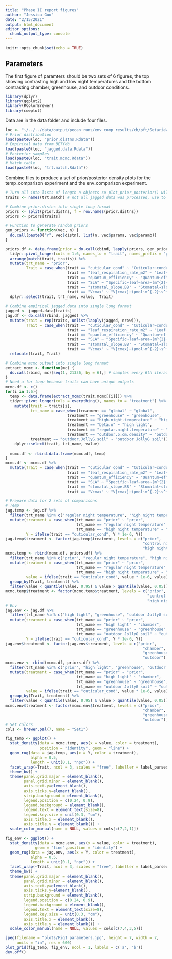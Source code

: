 ```yaml
---
title: "Phase II report figures"
author: "Jessica Guo"
date: "2/15/2021"
output: html_document
editor_options: 
  chunk_output_type: console
---
```


```r
knitr::opts_chunk$set(echo = TRUE)
```

## Parameters

The first figure of paramters should be two sets of 6 figures, the top showing contrasting high and low night temperatures and the bottom contrasting chamber, greenhouse, and outdoor conditions.  

```r
library(dplyr)
library(ggplot2)
library(RColorBrewer)
library(cowplot)
```

Data are in the data folder and include four files. 
```r
loc <- "~/../../data/output/pecan_runs/env_comp_results/ch/pft/SetariaWT_ME034/"
# Prior distribution
load(paste0(loc, "prior.distns.Rdata"))
# Empirical data from BETYdb
load(paste0(loc, "jagged.data.Rdata"))
# Posterior samples
load(paste0(loc, "trait.mcmc.Rdata"))
# Match table
load(paste0(loc, "trt.match.Rdata"))
```

Combine files to produce a set of prior/posterior density plots for the temp_comparison experiment and the env_comparison experiment. 
```r
# Turn all into lists of length n objects so plot_prior_posterior() will run evenly
traits <- names(trt.match) # not all jagged data was processed, use to select relevant traits
  
# Combine prior.distns into single long format
priors <- split(prior.distns, f = row.names(prior.distns))
priors <- priors[traits]

# Function to generate random priors
gen_priors <- function(vec, n) {
  do.call(paste0("r", vec$distn), list(n, vec$parama, vec$paramb))
}

priors.df <- data.frame(prior = do.call(cbind, lapply(priors, gen_priors, n = 1000))) %>%
  tidyr::pivot_longer(cols = 1:6, names_to = "trait", names_prefix = "prior.") %>%
  arrange(match(trait, traits)) %>%
  mutate(trt_name = "prior",
         Trait = case_when(trait == "cuticular_cond" ~ "Cuticular~conductance~(mol~m^{-2}~s^{-1})",
                           trait == "leaf_respiration_rate_m2" ~ "Leaf~respiration~(µmol~m^{-2}~s^{-1})",
                           trait == "quantum_efficiency" ~ "Quantum~efficiency",
                           trait == "SLA" ~ "Specific~leaf~area~(m^{2}~kg^{-1})",
                           trait == "stomatal_slope.BB" ~ "Stomatal~slope",
                           trait == "Vcmax" ~ "V[cmax]~(µmol~m^{-2}~s^{-1})")) %>%
  dplyr::select(trait, trt_name, value,  Trait)
              
# Combine empirical jagged.data into single long format
jagged <- jagged.data[traits]
jag.df <- do.call(rbind, jagged) %>%
  mutate(trait = rep(traits, unlist(lapply(jagged, nrow))),
         Trait = case_when(trait == "cuticular_cond" ~ "Cuticular~conductance~(mol~m^{-2}~s^{-1})",
                           trait == "leaf_respiration_rate_m2" ~ "Leaf~respiration~(µmol~m^{-2}~s^{-1})",
                           trait == "quantum_efficiency" ~ "Quantum~efficiency",
                           trait == "SLA" ~ "Specific~leaf~area~(m^{2}~kg^{-1})",
                           trait == "stomatal_slope.BB" ~ "Stomatal~slope",
                           trait == "Vcmax" ~ "V[cmax]~(µmol~m^{-2}~s^{-1})")) %>%
  relocate(trait, Trait)

# Combine mcmc output into single long format
extract_mcmc <- function(mc) {
  do.call(rbind, mc)[seq(1, 21336, by = 6),] # samples every 6th iteration
}
# Need a for loop because traits can have unique outputs
mcmc.df <- c()
for(i in 1:6){
  temp <- data.frame(extract_mcmc(trait.mcmc[[i]])) %>% 
  tidyr::pivot_longer(cols = everything(), names_to = "treatment") %>%
    mutate(trait = traits[i],
           trt_name = case_when(treatment == "global" ~ "global",
                           treatment == "greenhouse" ~ "greenhouse",
                           treatment == "high.night.temperature" ~ "high night temperature",
                           treatment == "beta.o" ~ "high light",
                           treatment == "regular.night.temperature" ~ "regular night temperature",
                           treatment == "outdoor.5.cm.density" ~ "outdoor 5 cm density",
           treatment == "outdoor.JollyG.soil" ~ "outdoor JollyG soil")) %>% 
    dplyr::select(trait, trt_name, value)
  
  mcmc.df <- rbind.data.frame(mcmc.df, temp)
}
mcmc.df <- mcmc.df %>%
  mutate(Trait = case_when(trait == "cuticular_cond" ~ "Cuticular~conductance~(mol~m^{-2}~s^{-1})",
                           trait == "leaf_respiration_rate_m2" ~ "Leaf~respiration~(µmol~m^{-2}~s^{-1})",
                           trait == "quantum_efficiency" ~ "Quantum~efficiency",
                           trait == "SLA" ~ "Specific~leaf~area~(m^{2}~kg^{-1})",
                           trait == "stomatal_slope.BB" ~ "Stomatal~slope",
                           trait == "Vcmax" ~ "V[cmax]~(µmol~m^{-2}~s^{-1})"))

# Prepare data for 2 sets of comparisons
# Temp
jag.temp <- jag.df %>%
  filter(trt_name %in% c("regular night temperature", "high night temperature")) %>%
  mutate(treatment = case_when(trt_name == "prior" ~ "prior",
                               trt_name == "regular night temperature" ~ "control night T",
                               trt_name == "high night temperature" ~ "high night T"),
         Y = ifelse(trait == "cuticular_cond", Y * 1e-6, Y))
jag.temp$treatment <- factor(jag.temp$treatment, levels = c("prior",
                                                            "control night T", 
                                                            "high night T"))
mcmc.temp <- rbind(mcmc.df, priors.df) %>%
  filter(trt_name %in% c("prior", "regular night temperature", "high night temperature")) %>%
  mutate(treatment = case_when(trt_name == "prior" ~ "prior",
                               trt_name == "regular night temperature" ~ "control night T",
                               trt_name == "high night temperature" ~ "high night T"),
         value = ifelse(trait == "cuticular_cond", value * 1e-6, value)) %>%
  group_by(Trait, treatment) %>%
  filter(value < quantile(value, 0.95) & value > quantile(value, 0.05))
mcmc.temp$treatment <- factor(mcmc.temp$treatment, levels = c("prior",
                                                              "control night T", 
                                                              "high night T"))  
# Env
jag.env <- jag.df %>%
  filter(trt_name %in% c("high light", "greenhouse", "outdoor JollyG soil"))%>%
  mutate(treatment = case_when(trt_name == "prior" ~ "prior",
                               trt_name == "high light" ~ "chamber",
                               trt_name == "greenhouse" ~ "greenhouse",
                               trt_name == "outdoor JollyG soil" ~ "outdoor"),
         Y = ifelse(trait == "cuticular_cond", Y * 1e-6, Y))
jag.env$treatment <- factor(jag.env$treatment, levels = c("prior",
                                                            "chamber", 
                                                            "greenhouse",
                                                            "outdoor")) 
mcmc.env <- rbind(mcmc.df, priors.df) %>%
  filter(trt_name %in% c("prior", "high light", "greenhouse", "outdoor JollyG soil"))%>%
  mutate(treatment = case_when(trt_name == "prior" ~ "prior",
                               trt_name == "high light" ~ "chamber",
                               trt_name == "greenhouse" ~ "greenhouse",
                               trt_name == "outdoor JollyG soil" ~ "outdoor"),
         value = ifelse(trait == "cuticular_cond", value * 1e-6, value)) %>%
  group_by(Trait, treatment) %>%
  filter(value < quantile(value, 0.95) & value > quantile(value, 0.05))
mcmc.env$treatment <- factor(mcmc.env$treatment, levels = c("prior",
                                                            "chamber", 
                                                            "greenhouse",
                                                            "outdoor")) 
# Set colors
cols <- brewer.pal(7, name = "Set1")

fig_temp <- ggplot() +
  stat_density(data = mcmc.temp, aes(x = value, color = treatment), 
               position = "identity", geom = "line") +
  geom_rug(data = jag.temp, aes(x = Y, color = treatment), 
           alpha = 0.5,
           length = unit(0.1, "npc")) +
  facet_wrap(~Trait, ncol = 3, scales = "free", labeller = label_parsed) +
  theme_bw() +
  theme(panel.grid.major = element_blank(),
        panel.grid.minor = element_blank(),
        axis.text.y=element_blank(),
        axis.ticks.y=element_blank(),
        strip.background = element_blank(),
        legend.position = c(0.24, 0.9),
        legend.background = element_blank(),
        legend.text = element_text(size=8),
        legend.key.size = unit(0.3, "cm"),
        axis.title.x = element_blank(),
        axis.title.y = element_blank()) +
  scale_color_manual(name = NULL, values = cols[c(7,2,1)])

fig_env <- ggplot() +
  stat_density(data = mcmc.env, aes(x = value, color = treatment),
             geom = "line",position = "identity") + 
  geom_rug(data = jag.env, aes(x = Y, color = treatment), 
           alpha = 0.5, 
           length = unit(0.1, "npc")) +
  facet_wrap(~Trait, ncol = 3, scales = "free", labeller = label_parsed) +
  theme_bw() +
  theme(panel.grid.major = element_blank(),
        panel.grid.minor = element_blank(),
        axis.text.y=element_blank(),
        axis.ticks.y=element_blank(),
        strip.background = element_blank(),
        legend.position = c(0.24, 0.9),
        legend.background = element_blank(),
        legend.text = element_text(size=8),
        legend.key.size = unit(0.3, "cm"),
        axis.title.x = element_blank(),
        axis.title.y = element_blank()) +
  scale_color_manual(name = NULL, values = cols[c(7,4,3,5)])

jpeg(filename = "plots/Fig1_parameters.jpg", height = 7, width = 7,
     units = "in", res = 600)
plot_grid(fig_temp, fig_env, ncol = 1, labels = c('a', 'b'))
dev.off()
```


